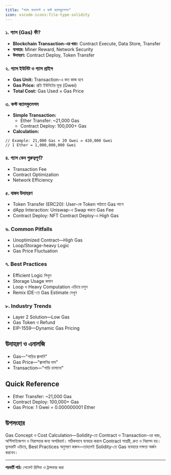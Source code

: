 ```yaml
---
title: "গ্যাস কনসেপ্ট ও কস্ট ক্যালকুলেশন"
icon: vscode-icons:file-type-solidity
---
```


### ১. গ্যাস (Gas) কী?
- **Blockchain Transaction-এর খরচ:** Contract Execute, Data Store, Transfer
- **ব্যবহার:** Miner Reward, Network Security
- **উদাহরণ:** Contract Deploy, Token Transfer

### ২. গ্যাস ইউনিট ও গ্যাস প্রাইস
- **Gas Unit:** Transaction-এ কত কাজ হবে
- **Gas Price:** প্রতি ইউনিটের মূল্য (Gwei)
- **Total Cost:** Gas Used × Gas Price

### ৩. কস্ট ক্যালকুলেশন
- **Simple Transaction:**
    - Ether Transfer: ~21,000 Gas
    - Contract Deploy: 100,000+ Gas
- **Calculation:**
```solidity
// Example: 21,000 Gas × 20 Gwei = 420,000 Gwei
// 1 Ether = 1,000,000,000 Gwei
```

### ৪. গ্যাস কেন গুরুত্বপূর্ণ?
- Transaction Fee
- Contract Optimization
- Network Efficiency

### ৫. বাস্তব উদাহরণ
- Token Transfer (ERC20): User-কে Token পাঠাতে Gas লাগে
- dApp Interaction: Uniswap-এ Swap করতে Gas Fee
- Contract Deploy: NFT Contract Deploy-এ High Gas

### ৬. Common Pitfalls
- Unoptimized Contract—High Gas
- Loop/Storage-heavy Logic
- Gas Price Fluctuation

### ৭. Best Practices
- Efficient Logic লিখুন
- Storage Usage কমান
- Loop ও Heavy Computation এড়িয়ে চলুন
- Remix IDE-তে Gas Estimate দেখুন

### ৮. Industry Trends
- Layer 2 Solution—Low Gas
- Gas Token ও Refund
- EIP-1559—Dynamic Gas Pricing

## উদাহরণ ও এনালজি
- Gas—"গাড়ির জ্বালানি"
- Gas Price—"জ্বালানির দাম"
- Transaction—"গাড়ি চালানো"

## Quick Reference

- Ether Transfer: ~21,000 Gas
- Contract Deploy: 100,000+ Gas
- Gas Price: 1 Gwei = 0.000000001 Ether

## উপসংহার

Gas Concept ও Cost Calculation—Solidity-তে Contract ও Transaction-এর খরচ, অপ্টিমাইজেশন ও নিরাপত্তার জন্য অপরিহার্য। সঠিকভাবে ব্যবহার করলে Contract সাশ্রয়ী, দ্রুত ও নিরাপদ হয়। ভুলত্রুটি এড়িয়ে, Best Practices অনুসরণ করুন—তাহলেই Solidity-তে Gas ব্যবহারে দক্ষতা অর্জন করবেন।

---

**পরবর্তী পাঠ:** পেমেন্ট রিসিভ ও ট্রান্সফার করা
